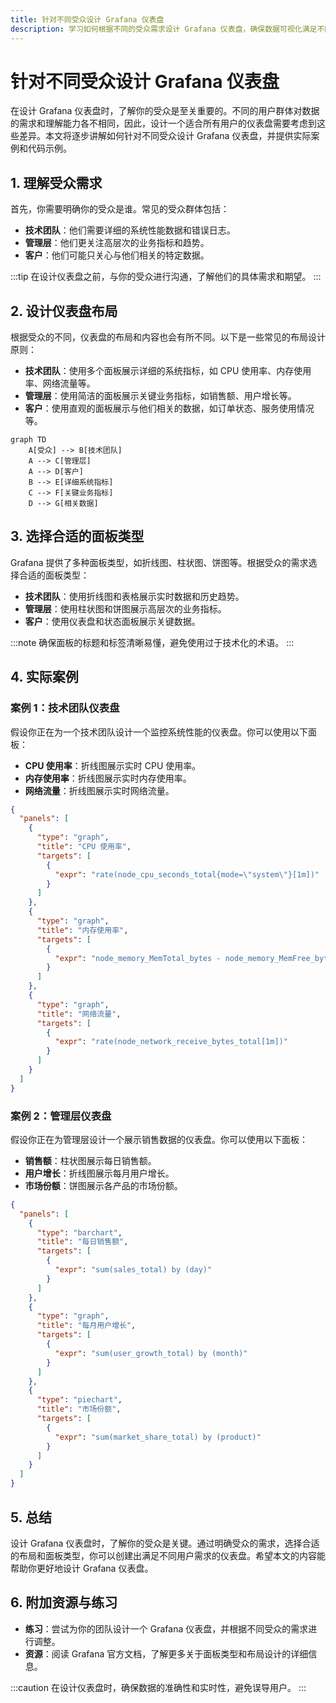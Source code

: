 ```yaml
---
title: 针对不同受众设计 Grafana 仪表盘
description: 学习如何根据不同的受众需求设计 Grafana 仪表盘，确保数据可视化满足不同用户的需求。
---
```


# 针对不同受众设计 Grafana 仪表盘

在设计 Grafana 仪表盘时，了解你的受众是至关重要的。不同的用户群体对数据的需求和理解能力各不相同，因此，设计一个适合所有用户的仪表盘需要考虑到这些差异。本文将逐步讲解如何针对不同受众设计 Grafana 仪表盘，并提供实际案例和代码示例。

## 1. 理解受众需求

首先，你需要明确你的受众是谁。常见的受众群体包括：

- **技术团队**：他们需要详细的系统性能数据和错误日志。
- **管理层**：他们更关注高层次的业务指标和趋势。
- **客户**：他们可能只关心与他们相关的特定数据。

:::tip
在设计仪表盘之前，与你的受众进行沟通，了解他们的具体需求和期望。
:::

## 2. 设计仪表盘布局

根据受众的不同，仪表盘的布局和内容也会有所不同。以下是一些常见的布局设计原则：

- **技术团队**：使用多个面板展示详细的系统指标，如 CPU 使用率、内存使用率、网络流量等。
- **管理层**：使用简洁的面板展示关键业务指标，如销售额、用户增长等。
- **客户**：使用直观的面板展示与他们相关的数据，如订单状态、服务使用情况等。

```mermaid
graph TD
    A[受众] --> B[技术团队]
    A --> C[管理层]
    A --> D[客户]
    B --> E[详细系统指标]
    C --> F[关键业务指标]
    D --> G[相关数据]
```

## 3. 选择合适的面板类型

Grafana 提供了多种面板类型，如折线图、柱状图、饼图等。根据受众的需求选择合适的面板类型：

- **技术团队**：使用折线图和表格展示实时数据和历史趋势。
- **管理层**：使用柱状图和饼图展示高层次的业务指标。
- **客户**：使用仪表盘和状态面板展示关键数据。

:::note
确保面板的标题和标签清晰易懂，避免使用过于技术化的术语。
:::

## 4. 实际案例

### 案例 1：技术团队仪表盘

假设你正在为一个技术团队设计一个监控系统性能的仪表盘。你可以使用以下面板：

- **CPU 使用率**：折线图展示实时 CPU 使用率。
- **内存使用率**：折线图展示实时内存使用率。
- **网络流量**：折线图展示实时网络流量。

```json
{
  "panels": [
    {
      "type": "graph",
      "title": "CPU 使用率",
      "targets": [
        {
          "expr": "rate(node_cpu_seconds_total{mode=\"system\"}[1m])"
        }
      ]
    },
    {
      "type": "graph",
      "title": "内存使用率",
      "targets": [
        {
          "expr": "node_memory_MemTotal_bytes - node_memory_MemFree_bytes"
        }
      ]
    },
    {
      "type": "graph",
      "title": "网络流量",
      "targets": [
        {
          "expr": "rate(node_network_receive_bytes_total[1m])"
        }
      ]
    }
  ]
}
```

### 案例 2：管理层仪表盘

假设你正在为管理层设计一个展示销售数据的仪表盘。你可以使用以下面板：

- **销售额**：柱状图展示每日销售额。
- **用户增长**：折线图展示每月用户增长。
- **市场份额**：饼图展示各产品的市场份额。

```json
{
  "panels": [
    {
      "type": "barchart",
      "title": "每日销售额",
      "targets": [
        {
          "expr": "sum(sales_total) by (day)"
        }
      ]
    },
    {
      "type": "graph",
      "title": "每月用户增长",
      "targets": [
        {
          "expr": "sum(user_growth_total) by (month)"
        }
      ]
    },
    {
      "type": "piechart",
      "title": "市场份额",
      "targets": [
        {
          "expr": "sum(market_share_total) by (product)"
        }
      ]
    }
  ]
}
```

## 5. 总结

设计 Grafana 仪表盘时，了解你的受众是关键。通过明确受众的需求，选择合适的布局和面板类型，你可以创建出满足不同用户需求的仪表盘。希望本文的内容能帮助你更好地设计 Grafana 仪表盘。

## 6. 附加资源与练习

- **练习**：尝试为你的团队设计一个 Grafana 仪表盘，并根据不同受众的需求进行调整。
- **资源**：阅读 Grafana 官方文档，了解更多关于面板类型和布局设计的详细信息。

:::caution
在设计仪表盘时，确保数据的准确性和实时性，避免误导用户。
:::
